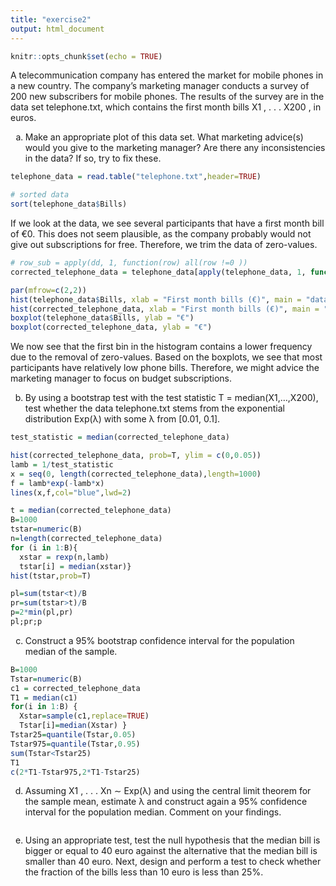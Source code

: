 ```yaml
---
title: "exercise2"
output: html_document
---
```


```r
knitr::opts_chunk$set(echo = TRUE)
```
A telecommunication company has entered the market for mobile phones in a new country. The company’s marketing manager conducts a survey of 200 new subscribers for mobile phones. The results of the survey are in the data set telephone.txt, which contains the first month bills X1 , . . . X200 , in euros.


a) Make an appropriate plot of this data set. What marketing advice(s) would you give to the marketing manager? Are there any inconsistencies in the data? If so, try to fix these.

```r
telephone_data = read.table("telephone.txt",header=TRUE)

# sorted data
sort(telephone_data$Bills)
```
If we look at the data, we see several participants that have a first month bill of €0. This does not seem plausible, as the company probably would not give out subscriptions for free. Therefore, we trim the data of zero-values.

```r
# row_sub = apply(dd, 1, function(row) all(row !=0 ))
corrected_telephone_data = telephone_data[apply(telephone_data, 1, function(row) all(row !=0 )), ]

par(mfrow=c(2,2))
hist(telephone_data$Bills, xlab = "First month bills (€)", main = "data before correction")
hist(corrected_telephone_data, xlab = "First month bills (€)", main = "data after correction")
boxplot(telephone_data$Bills, ylab = "€")
boxplot(corrected_telephone_data, ylab = "€")
```
We now see that the first bin in the histogram contains a lower frequency due to the removal of zero-values. Based on the boxplots, we see that most participants have relatively low phone bills. Therefore, we might advice the marketing manager to focus on budget subscriptions. 


b) By using a bootstrap test with the test statistic T = median(X1,...,X200), test whether the data telephone.txt stems from the exponential distribution Exp(λ) with some λ from [0.01, 0.1].
```r
test_statistic = median(corrected_telephone_data)

hist(corrected_telephone_data, prob=T, ylim = c(0,0.05))
lamb = 1/test_statistic
x = seq(0, length(corrected_telephone_data),length=1000)
f = lamb*exp(-lamb*x)
lines(x,f,col="blue",lwd=2)
```

```r
t = median(corrected_telephone_data)
B=1000
tstar=numeric(B)
n=length(corrected_telephone_data)
for (i in 1:B){
  xstar = rexp(n,lamb)
  tstar[i] = median(xstar)}
hist(tstar,prob=T)

pl=sum(tstar<t)/B
pr=sum(tstar>t)/B
p=2*min(pl,pr)
pl;pr;p
```



c) Construct a 95% bootstrap confidence interval for the population median of the sample.


```r
B=1000
Tstar=numeric(B)
c1 = corrected_telephone_data
T1 = median(c1)
for(i in 1:B) {
  Xstar=sample(c1,replace=TRUE)
  Tstar[i]=median(Xstar) }
Tstar25=quantile(Tstar,0.05)
Tstar975=quantile(Tstar,0.95)
sum(Tstar<Tstar25)
T1
c(2*T1-Tstar975,2*T1-Tstar25)
```

d) Assuming X1 , . . . Xn ∼ Exp(λ) and using the central limit theorem for the sample mean, estimate λ and construct again a 95% confidence interval for the population median. Comment on your findings.

```r

```

e) Using an appropriate test, test the null hypothesis that the median bill is bigger or equal to 40 euro against the alternative that the median bill is smaller than 40 euro. Next, design and perform a test
to check whether the fraction of the bills less than 10 euro is less than 25%.

